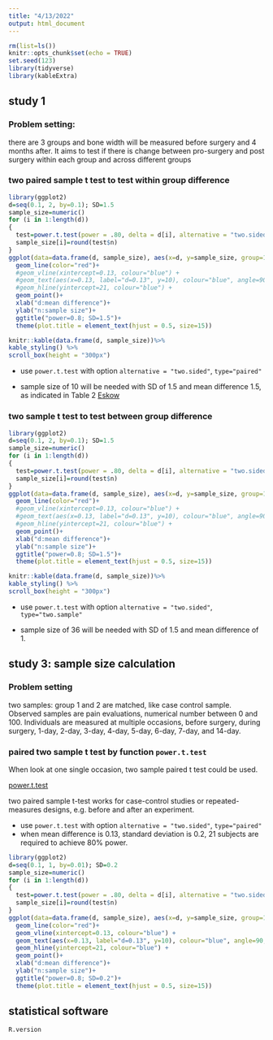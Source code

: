 ```yaml
---
title: "4/13/2022"
output: html_document
---
```


```r
rm(list=ls())
knitr::opts_chunk$set(echo = TRUE)
set.seed(123)
library(tidyverse)
library(kableExtra)
```

## study 1

### Problem setting: 

there are 3 groups and bone width will be measured before surgery and 4 months after. It aims to test if there is change between pro-surgery and post surgery within each group and across different groups 


### two paired sample  t test to test within group difference 


```r
library(ggplot2)
d=seq(0.1, 2, by=0.1); SD=1.5
sample_size=numeric()
for (i in 1:length(d))
{
  test=power.t.test(power = .80, delta = d[i], alternative = "two.sided", sig.level=0.05, sd=SD, type="paired") # paired two sample t test 
  sample_size[i]=round(test$n)
}
ggplot(data=data.frame(d, sample_size), aes(x=d, y=sample_size, group=1)) +
  geom_line(color="red")+
  #geom_vline(xintercept=0.13, colour="blue") +
  #geom_text(aes(x=0.13, label="d=0.13", y=10), colour="blue", angle=90, vjust = 1.2, text=element_text(size=11))+
  #geom_hline(yintercept=21, colour="blue") +
  geom_point()+
  xlab("d:mean difference")+
  ylab("n:sample size")+
  ggtitle("power=0.8; SD=1.5")+
  theme(plot.title = element_text(hjust = 0.5, size=15))

knitr::kable(data.frame(d, sample_size))%>%
kable_styling() %>%
scroll_box(height = "300px")
```

* use `power.t.test` with option `alternative = "two.sided"`, `type="paired"`

* sample size of 10 will be needed with SD of 1.5 and mean difference 1.5, as indicated in Table 2 [Eskow](https://pubmed.ncbi.nlm.nih.gov/23725026/)



### two sample t test to test between group difference



```r
library(ggplot2)
d=seq(0.1, 2, by=0.1); SD=1.5
sample_size=numeric()
for (i in 1:length(d))
{
  test=power.t.test(power = .80, delta = d[i], alternative = "two.sided", sig.level=0.05, sd=SD, type="two.sample") # two sample t test 
  sample_size[i]=round(test$n)
}
ggplot(data=data.frame(d, sample_size), aes(x=d, y=sample_size, group=1)) +
  geom_line(color="red")+
  #geom_vline(xintercept=0.13, colour="blue") +
  #geom_text(aes(x=0.13, label="d=0.13", y=10), colour="blue", angle=90, vjust = 1.2, text=element_text(size=11))+
  #geom_hline(yintercept=21, colour="blue") +
  geom_point()+
  xlab("d:mean difference")+
  ylab("n:sample size")+
  ggtitle("power=0.8; SD=1.5")+
  theme(plot.title = element_text(hjust = 0.5, size=15))

knitr::kable(data.frame(d, sample_size))%>%
kable_styling() %>%
scroll_box(height = "300px")

```


* use `power.t.test` with option `alternative = "two.sided"`, `type="two.sample"`

* sample size of 36 will be needed with SD of 1.5 and mean difference of 1.  



## study 3: sample size calculation 

### Problem setting

two samples: group 1 and 2 are matched, like case control sample. Observed samples are pain evaluations, numerical number between 0 and 100. Individuals are measured at multiple occasions, before surgery, during surgery, 1-day, 2-day, 3-day, 4-day, 5-day, 6-day, 7-day, and 14-day.  




### paired two sample t test by function `power.t.test`

When look at one single occasion, two sample paired t test could be used. 


[power.t.test](https://stat.ethz.ch/R-manual/R-devel/library/stats/html/power.t.test.html)


two paired sample t-test works for case-control studies or repeated-measures designs, e.g. before and after an experiment. 

* use `power.t.test` with option `alternative = "two.sided"`, `type="paired"`
* when mean difference is 0.13, standard deviation is 0.2, 21 subjects are required to achieve 80% power. 


```r
library(ggplot2)
d=seq(0.1, 1, by=0.01); SD=0.2
sample_size=numeric()
for (i in 1:length(d))
{
  test=power.t.test(power = .80, delta = d[i], alternative = "two.sided", sig.level=0.05, sd=SD, type="paired") # paired two sample t test 
  sample_size[i]=round(test$n)
}
ggplot(data=data.frame(d, sample_size), aes(x=d, y=sample_size, group=1)) +
  geom_line(color="red")+
  geom_vline(xintercept=0.13, colour="blue") +
  geom_text(aes(x=0.13, label="d=0.13", y=10), colour="blue", angle=90, vjust = 1.2, text=element_text(size=11))+
  geom_hline(yintercept=21, colour="blue") +
  geom_point()+
  xlab("d:mean difference")+
  ylab("n:sample size")+
  ggtitle("power=0.8; SD=0.2")+
  theme(plot.title = element_text(hjust = 0.5, size=15))

```


## statistical software 

```r
R.version
```